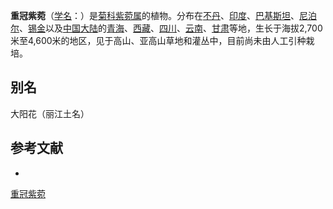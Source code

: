 {{Speciesbox
| name = 重冠紫菀
| status = 
| status_system = 
| image =
| genus = Aster
| species = diplostephioides
| authority = (DC.) C. B. Clarke
}}

'''重冠紫菀'''（[[学名|学名]]：{{lang|la|''Aster diplostephioides''}}）是[[菊科|菊科]][[紫菀属|紫菀属]]的植物。分布在[[不丹|不丹]]、[[印度|印度]]、[[巴基斯坦|巴基斯坦]]、[[尼泊尔|尼泊尔]]、[[锡金|锡金]]以及[[中国大陆|中国大陆]]的[[青海|青海]]、[[西藏|西藏]]、[[四川|四川]]、[[云南|云南]]、[[甘肃|甘肃]]等地，生长于海拔2,700米至4,600米的地区，见于高山、亚高山草地和灌丛中，目前尚未由人工引种栽培。

== 别名 ==
大阳花（丽江土名）

== 参考文献 ==
<div class="references-small">
* {{cite web| url =http://www.bioinfo.cn/db05/KmzwSpecies.php?action=view&id=4260| title =重冠紫菀| work =《中国高等植物数据库全库》| publisher =中国科学院微生物研究所| author =昆明植物研究所| accessdate =2009-02-25}}{{dead link|date=2018年4月 |bot=InternetArchiveBot |fix-attempted=yes }}
</div>
{{Taxonbar|from=Q2868391}}

[[Category:紫菀属|重冠紫菀]]


{{植物小作品}}